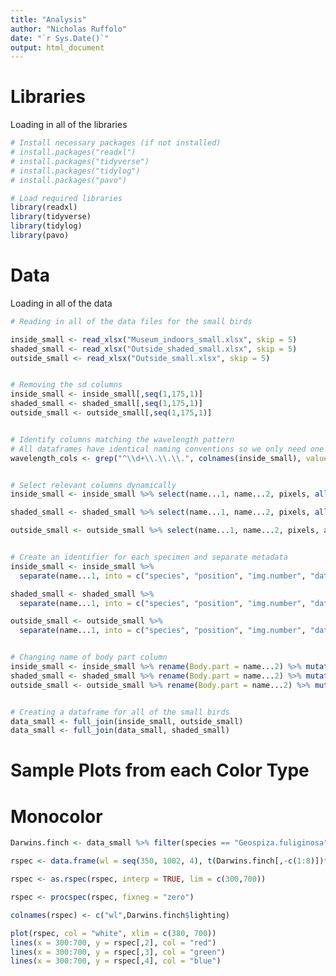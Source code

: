 ```yaml
---
title: "Analysis"
author: "Nicholas Ruffolo"
date: "`r Sys.Date()`"
output: html_document
---
```

# Libraries

Loading in all of the libraries

```r
# Install necessary packages (if not installed)
# install.packages("readxl")
# install.packages("tidyverse")
# install.packages("tidylog")
# install.packages("pavo")

# Load required libraries
library(readxl)
library(tidyverse)
library(tidylog)
library(pavo)
```

# Data

Loading in all of the data

```r
# Reading in all of the data files for the small birds

inside_small <- read_xlsx("Museum_indoors_small.xlsx", skip = 5)
shaded_small <- read_xlsx("Outside_shaded_small.xlsx", skip = 5)
outside_small <- read_xlsx("Outside_small.xlsx", skip = 5)


# Removing the sd columns
inside_small <- inside_small[,seq(1,175,1)]
shaded_small <- shaded_small[,seq(1,175,1)]
outside_small <- outside_small[,seq(1,175,1)]


# Identify columns matching the wavelength pattern
# All dataframes have identical naming conventions so we only need one vector here
wavelength_cols <- grep("^\\d+\\.\\.\\.", colnames(inside_small), value = TRUE)


# Select relevant columns dynamically
inside_small <- inside_small %>% select(name...1, name...2, pixels, all_of(wavelength_cols))

shaded_small <- shaded_small %>% select(name...1, name...2, pixels, all_of(wavelength_cols))

outside_small <- outside_small %>% select(name...1, name...2, pixels, all_of(wavelength_cols))


# Create an identifier for each specimen and separate metadata
inside_small <- inside_small %>%
  separate(name...1, into = c("species", "position", "img.number", "date", "time"), sep = "_", extra = "merge", fill = "right", convert = FALSE)

shaded_small <- shaded_small %>%
  separate(name...1, into = c("species", "position", "img.number", "date", "time"), sep = "_", extra = "merge", fill = "right", convert = FALSE)

outside_small <- outside_small %>%
  separate(name...1, into = c("species", "position", "img.number", "date", "time"), sep = "_", extra = "merge", fill = "right", convert = FALSE)


# Changing name of body part column
inside_small <- inside_small %>% rename(Body.part = name...2) %>% mutate(lighting = rep("inside", 27)) %>% relocate(lighting, .after = species)
shaded_small <- shaded_small %>% rename(Body.part = name...2) %>% mutate(lighting = rep("shaded", 29)) %>% relocate(lighting, .after = species)
outside_small <- outside_small %>% rename(Body.part = name...2) %>% mutate(lighting = rep("outside", 32)) %>% relocate(lighting, .after = species)


# Creating a dataframe for all of the small birds
data_small <- full_join(inside_small, outside_small)
data_small <- full_join(data_small, shaded_small)

```
# Sample Plots from each Color Type

# Monocolor

```r

Darwins.finch <- data_small %>% filter(species == "Geospiza.fuliginosa")

rspec <- data.frame(wl = seq(350, 1002, 4), t(Darwins.finch[,-c(1:8)])*100)

rspec <- as.rspec(rspec, interp = TRUE, lim = c(300,700))

rspec <- procspec(rspec, fixneg = "zero")

colnames(rspec) <- c("wl",Darwins.finch$lighting)

plot(rspec, col = "white", xlim = c(380, 700))
lines(x = 300:700, y = rspec[,2], col = "red")
lines(x = 300:700, y = rspec[,3], col = "green")
lines(x = 300:700, y = rspec[,4], col = "blue")





```



